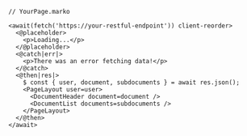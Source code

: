 ```marko
// YourPage.marko

<await(fetch('https://your-restful-endpoint')) client-reorder>
  <@placeholder>
    <p>Loading...</p>
  </@placeholder>
  <@catch|err|>
    <p>There was an error fetching data!</p>
  </@catch>
  <@then|res|>
    $ const { user, document, subdocuments } = await res.json();
    <PageLayout user=user>
      <DocumentHeader document=document />
      <DocumentList documents=subdocuments />
    </PageLayout>
  </@then>
</await>
```
